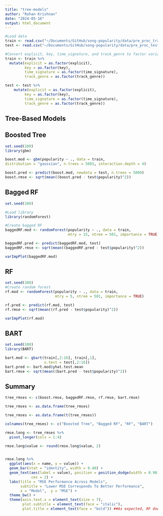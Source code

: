```yaml
---
title: "tree-models"
author: "Rohan Krishnan"
date: "2024-05-16"
output: html_document
---
```


```r
#Load data
train <- read.csv("~/Documents/GitHub/song-popularity/data/pre_proc_train.csv")
test <- read.csv("~/Documents/GitHub/song-popularity/data/pre_proc_test.csv")

#Convert explicit, key, time_signature, and track_genre to factor variables
train <- train %>%
  mutate(explicit = as.factor(explicit),
         key = as.factor(key),
         time_signature = as.factor(time_signature),
         track_genre = as.factor(track_genre))

test <- test %>%
    mutate(explicit = as.factor(explicit),
         key = as.factor(key),
         time_signature = as.factor(time_signature),
         track_genre = as.factor(track_genre))
```

## Tree-Based Models

## Boosted Tree

```r
set.seed(100)
library(gbm)

boost.mod <- gbm(popularity ~ ., data = train,
distribution = "gaussian", n.trees = 5001, interaction.depth = 4)

boost.pred <- predict(boost.mod, newdata = test, n.trees = 5000)
boost.rmse <- sqrt(mean((boost.pred - test$popularity)^2))
```

## Bagged RF

```r
set.seed(100)

#Load library
library(randomForest)

#Create bagged RF
baggedRF.mod <- randomForest(popularity ~ ., data = train,
                             mtry = 15, ntree = 501, importance = TRUE)

baggedRF.pred <- predict(baggedRF.mod, test)
baggedRF.rmse <- sqrt(mean((baggedRF.pred - test$popularity)^2))

varImpPlot(baggedRF.mod)
```

## RF

```r
set.seed(100)
#Create random forest
rf.mod <- randomForest(popularity ~ ., data = train,
                       mtry = 5, ntree = 501, importance = TRUE)

rf.pred <- predict(rf.mod, test)
rf.rmse <- sqrt(mean((rf.pred - test$popularity)^2))

varImpPlot(rf.mod)
```

## BART

```r
set.seed(100)
library(BART)

bart.mod <- gbart(train[,2:16], train[,1],
                  x.test = test[,2:16])
bart.pred <- bart.mod$yhat.test.mean
bart.rmse <- sqrt(mean((bart.pred - test$popularity)^2))
```

## Summary

```r
tree_rmses <- c(boost.rmse, baggedRF.rmse, rf.rmse, bart.rmse)

tree_rmses <- as.data.frame(tree_rmses)

tree_rmses <- as.data.frame(t(tree_rmses))

colnames(tree_rmses) <- c("Boosted Tree", "Bagged RF", "RF", "BART")

rmse.long <- tree_rmses %>%
  pivot_longer(cols = 1:4)

rmse.long$value <- round(rmse.long$value, 2)

                        
rmse.long %>%
  ggplot(aes(x = name, y = value)) + 
  geom_bar(stat = "identity", width = 0.40) + 
  geom_text(aes(label = value), position = position_dodge(width = 0.90), vjust = -1,
            cex = 2) +
  labs(title = "MSE Performance Across Models",
       subtitle = "Lower MSE Corresponds To Better Performance",
       x = "Model",  y = "MSE") +
  theme_bw() +
  theme(axis.text.x = element_text(size = 7),
        plot.subtitle = element_text(face = "italic"),
        plot.title = element_text(face = "bold")) ##As expected, RF does best for prediction
```
